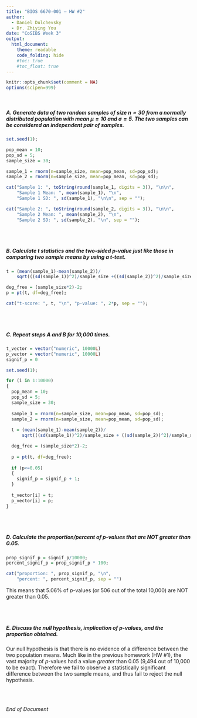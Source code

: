 ```yaml
---
title: "BIOS 6670-001 — HW #2"
author: 
  - Daniel Dulchevsky
  - Dr. Zhiying You
date: "CoSIBS Week 3"
output: 
  html_document:
    theme: readable
    code_folding: hide
    #toc: true
    #toc_float: true
---
```

```r
knitr::opts_chunk$set(comment = NA)
options(scipen=999)
```
<br/>

##### A. Generate data of two random samples of size $n=30$ from a normally distributed population with mean $\mu=10$ and $\sigma = 5$. The two samples can be considered an independent pair of samples.
```r
set.seed(1);

pop_mean = 10;
pop_sd = 5;
sample_size = 30;

sample_1 = rnorm(n=sample_size, mean=pop_mean, sd=pop_sd);
sample_2 = rnorm(n=sample_size, mean=pop_mean, sd=pop_sd);

cat("Sample 1: ", toString(round(sample_1, digits = 3)), "\n\n", 
    "Sample 1 Mean: ", mean(sample_1), "\n", 
    "Sample 1 SD: ", sd(sample_1), "\n\n", sep = "");

cat("Sample 2: ", toString(round(sample_2, digits = 3)), "\n\n", 
    "Sample 2 Mean: ", mean(sample_2), "\n", 
    "Sample 2 SD: ", sd(sample_2), "\n", sep = "");
```

<br/>
<br/>

##### B. Calculate $t$ statistics and the two-sided $p$-value just like those in comparing two sample means by using a $t$-test.
```r
t = (mean(sample_1)-mean(sample_2))/
    sqrt(((sd(sample_1))^2)/sample_size +((sd(sample_2))^2)/sample_size);

deg_free = (sample_size*2)-2;
p = pt(t, df=deg_free);

cat("t-score: ", t, "\n", "p-value: ", 2*p, sep = "");
```

<br/>
<br/>

##### C. Repeat steps A and B for 10,000 times. 
```r

t_vector = vector("numeric", 10000L)
p_vector = vector("numeric", 10000L)
signif_p = 0

set.seed(1);

for (i in 1:10000)
{
  pop_mean = 10;
  pop_sd = 5;
  sample_size = 30;
  
  sample_1 = rnorm(n=sample_size, mean=pop_mean, sd=pop_sd);
  sample_2 = rnorm(n=sample_size, mean=pop_mean, sd=pop_sd);
  
  t = (mean(sample_1)-mean(sample_2))/
      sqrt(((sd(sample_1))^2)/sample_size + ((sd(sample_2))^2)/sample_size);

  deg_free = (sample_size*2)-2;
  
  p = pt(t, df=deg_free);
  
  if (p<=0.05)
  {
    signif_p = signif_p + 1;
  }
  
  t_vector[i] = t;
  p_vector[i] = p;
}
```

<br/>
<br/>

##### D. Calculate the proportion/percent of $p$-values that are NOT greater than 0.05.
```R
prop_signif_p = signif_p/10000;
percent_signif_p = prop_signif_p * 100;

cat("proportion: ", prop_signif_p, "\n", 
    "percent: ", percent_signif_p, sep = "")
```
This means that 5.06% of $p$-values (or 506 out of the total 10,000) are NOT greater than 0.05.

<br/>
<br/>

##### E. Discuss the null hypothesis, implication of $p$-values, and the proportion obtained.

Our null hypothesis is that there is no evidence of a difference between the two population means. Much like in the previous homework (HW #1), the vast majority of $p$-values had a value *greater* than 0.05 (9,494 out of 10,000 to be exact). Therefore we fail to observe a statistically significant difference between the two sample means, and thus fail to reject the null hypothesis.

<br/>
$~$
<br/>

*End of Document*